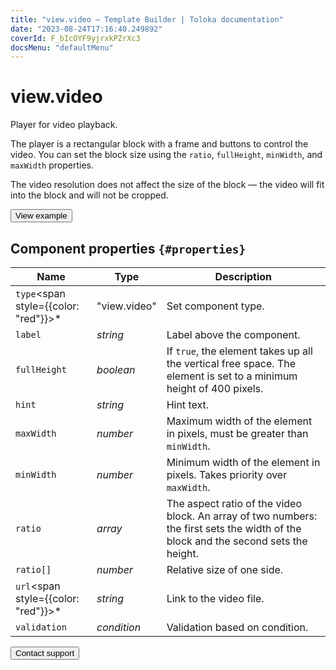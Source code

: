 ```yaml
---
title: "view.video — Template Builder | Toloka documentation"
date: "2023-08-24T17:16:40.249892"
coverId: F_bIcOYF9yjrxkPZrXc3
docsMenu: "defaultMenu"
---
```


# view.video

Player for video playback.

The player is a rectangular block with a frame and buttons to control the video. You can set the block size using the `ratio`, `fullHeight`, `minWidth`, and `maxWidth` properties.

The video resolution does not affect the size of the block — the video will fit into the block and will not be cropped.

<Button view="defaultInverse" size="l" type="link" url="https://ya.cc/t/rD2U7auQ4Nq7Yb">View example</Button>

## Component properties `{#properties}`

**Name** | **Type** | **Description**
----- | ----- | -----
`type`<span style={{color: "red"}}>\*</span> | "view.video" | Set component type.
`label` | _string_ | Label above the component.
`fullHeight` | _boolean_ | If `true`, the element takes up all the vertical free space. The element is set to a minimum height of 400 pixels.
`hint` | _string_ | Hint text.
`maxWidth` | _number_ | Maximum width of the element in pixels, must be greater than `minWidth`.
`minWidth` | _number_ | Minimum width of the element in pixels. Takes priority over `maxWidth`.
`ratio` | _array_ | The aspect ratio of the video block. An array of two numbers: the first sets the width of the block and the second sets the height.
`ratio[]` | _number_ | Relative size of one side.
`url`<span style={{color: "red"}}>\*</span> | _string_ | Link to the video file.
`validation` | _condition_ | Validation based on condition.

<Button view="defaultInverse" size="l" type="link" url="/docs/guide/troubleshooting/support?form-source=template-builder-reference-view-video">Contact support</Button>